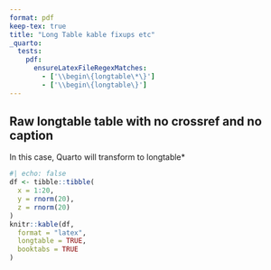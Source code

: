 ```yaml
---
format: pdf
keep-tex: true
title: "Long Table kable fixups etc"
_quarto:
  tests:
    pdf:
      ensureLatexFileRegexMatches:
        - ['\\begin\{longtable\*\}']
        - ['\\begin\{longtable\}']
---
```


## Raw longtable table with no crossref and no caption

In this case, Quarto will transform to longtable* 

```r
#| echo: false
df <- tibble::tibble(
  x = 1:20,
  y = rnorm(20),
  z = rnorm(20)
)
knitr::kable(df,
  format = "latex",
  longtable = TRUE,
  booktabs = TRUE
)
```

